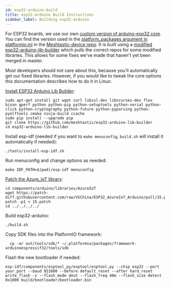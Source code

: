 ```yaml
---
id: esp32-arduino-build
title: esp32-arduino Build Instructions
sidebar_label: Building esp32-arduino
---
```


For ESP32 boards, we use our own [custom version of arduino-esp32 core](https://github.com/meshtastic/arduino-esp32). You can find the version used in the [platform_packages argument in platformio.ini](https://github.com/meshtastic/Meshtastic-device/blob/51646f28eccf0de461ecac7d771e1a39ef33ff43/platformio.ini#L119-L120) in the [Meshtastic-device repo](https://github.com/meshtastic/Meshtastic-device). It is built using a [modified esp32-arduino-lib-builder](https://github.com/meshtastic/esp32-arduino-lib-builder) which pulls the correct repos for some modified libraries. This allows for some fixes we've made that haven't yet been merged in master.

Most developers should not care about this, because you'll automatically get our fixed libraries. However, if you would like to tweak the core options this documentation describes how to do it in Linux:

[Install ESP32 Arduino Lib Builder](https://github.com/meshtastic/esp32-arduino-lib-builder/blob/master/README):

```console
sudo apt-get install git wget curl libssl-dev libncurses-dev flex bison gperf python python-pip python-setuptools python-serial python-click python-cryptography python-future python-pyparsing python-pyelftools cmake ninja-build ccache
sudo pip install --upgrade pip
git clone https://github.com/meshtastic/esp32-arduino-lib-builder
cd esp32-arduino-lib-builder
```

Install esp-idf (needed if you want to `make menuconfig`, `build.sh` will install it automatically if needed):

```shell
./tools/install-esp-idf.sh
```

Run menuconfig and change options as needed:

```shell
make IDF_PATH=$(pwd)/esp-idf menuconfig
```

[Patch the Azure_IoT library](https://github.com/VSChina/ESP32_AzureIoT_Arduino/pull/15):

```shell
cd components/arduino/libraries/AzureIoT
wget https://patch-diff.githubusercontent.com/raw/VSChina/ESP32_AzureIoT_Arduino/pull/15.patch
patch -p1 < 15.patch
cd ../../../../
```

Build esp32-arduino:

```shell
./build.sh
```

Copy SDK files into the PlatformIO framework:

```shell
  cp -ar out/tools/sdk/* ~/.platformio/packages/framework-arduinoespressif32/tools/sdk
```

Flash the new bootloader if needed:

```shell
esp-idf/components/esptool_py/esptool/esptool.py --chip esp32 --port your_port --baud 921600 --before default_reset --after hard_reset write_flash -z --flash_mode dout --flash_freq 40m --flash_size detect 0x1000 build/bootloader/bootloader.bin
```
